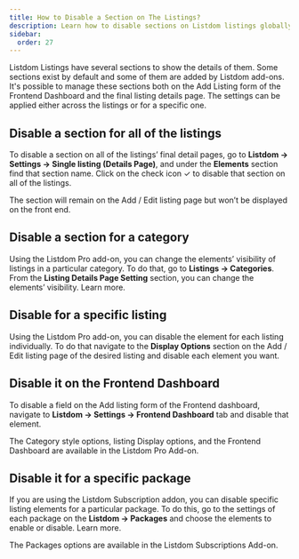 ```yaml
---
title: How to Disable a Section on The Listings?
description: Learn how to disable sections on Listdom listings globally, per category, per listing, or per package.
sidebar:
  order: 27
---
```



Listdom Listings have several sections to show the details of them. Some sections exist by default and some of them are added by Listdom add-ons. It's possible to manage these sections both on the Add Listing form of the Frontend Dashboard and the final listing details page. The settings can be applied either across the listings or for a specific one.

## Disable a section for all of the listings
To disable a section on all of the listings’ final detail pages, go to **Listdom → Settings → Single listing (Details Page)**, and under the **Elements** section find that section name. Click on the check icon ✓ to disable that section on all of the listings.  

<Aside type="note">
The section will remain on the Add / Edit listing page but won’t be displayed on the front end.
</Aside>

## Disable a section for a category
Using the Listdom Pro add-on, you can change the elements’ visibility of listings in a particular category. To do that, go to **Listings → Categories**. From the **Listing Details Page Setting** section, you can change the elements’ visibility. Learn more.

## Disable for a specific listing
Using the Listdom Pro add-on, you can disable the element for each listing individually. To do that navigate to the **Display Options** section on the Add / Edit listing page of the desired listing and disable each element you want.

## Disable it on the Frontend Dashboard
To disable a field on the Add listing form of the Frontend dashboard, navigate to **Listdom → Settings → Frontend Dashboard** tab and disable that element.

<Aside type="note">
The Category style options, listing Display options, and the Frontend Dashboard are available in the Listdom Pro Add-on.
</Aside>

## Disable it for a specific package
If you are using the Listdom Subscription addon, you can disable specific listing elements for a particular package. To do this, go to the settings of each package on the **Listdom → Packages** and choose the elements to enable or disable. Learn more.

<Aside type="note">
The Packages options are available in the Listdom Subscriptions Add-on.
</Aside>
